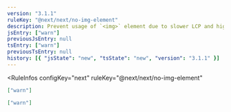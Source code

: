 ```yaml
---
version: "3.1.1"
ruleKey: "@next/next/no-img-element"
description: Prevent usage of `<img>` element due to slower LCP and higher bandwidth
jsEntry: ["warn"]
previousJsEntry: null
tsEntry: ["warn"]
previousTsEntry: null
history: [{ "jsState": "new", "tsState": "new", "version": "3.1.1" }]
---
```


<RuleInfos 
  configKey="next" 
  ruleKey="@next/next/no-img-element" 
>

```json
["warn"]
```

```json
["warn"]
```

</RuleInfos>

